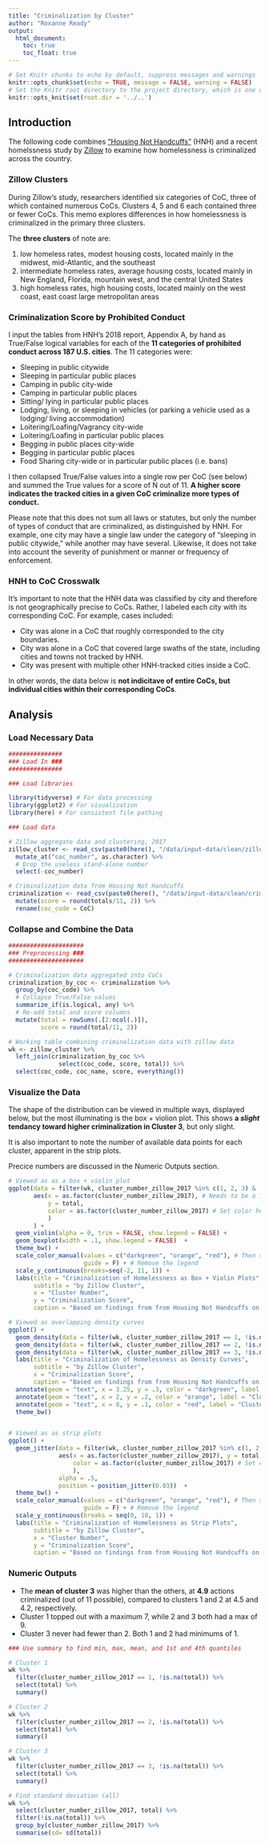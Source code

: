 ```yaml
---
title: "Criminalization by Cluster"
author: "Roxanne Ready"
output: 
  html_document:
    toc: true
    toc_float: true
---
```


```r

# Set Knitr chunks to echo by default, suppress messages and warnings
knitr::opts_chunk$set(echo = TRUE, message = FALSE, warning = FALSE)
# Set the Knitr root directory to the project directory, which is one up from where this document is stored
knitr::opts_knit$set(root.dir = '../..')

```

## Introduction

The following code combines ["Housing Not Handcuffs"](https://nlchp.org/wp-content/uploads/2018/10/Housing-Not-Handcuffs.pdf) (HNH) and a recent homelssness study by [Zillow](https://www.zillow.com/research/homelessness/) to examine how homelessness is criminalized across the country. 

### Zillow Clusters

During Zillow's study, researchers identified six categories of CoC, three of which contained numerous CoCs. Clusters 4, 5 and 6 each contained three or fewer CoCs. This memo explores differences in how homelessness is criminalized in the primary three clusters.

The **three clusters** of note are:

1. low homeless rates, modest housing costs, located mainly in the midwest, mid-Atlantic, and the southeast
2. intermediate homeless rates, average housing costs, located mainly in New England, Florida, mountain west, and the central United States
3. high homeless rates, high housing costs, located mainly on the west coast, east coast large metropolitan areas

### Criminalization Score by Prohibited Conduct

I input the tables from HNH's 2018 report, Appendix A, by hand as True/False logical variables for each of the **11 categories of prohibited conduct across 187 U.S. cities**. The 11 categories were:

* Sleeping in public citywide
* Sleeping in particular public places
* Camping in public city-wide
* Camping in particular public places
* Sitting/ lying in particular public places
* Lodging, living, or sleeping in vehicles (or parking a vehicle used as a lodging/ living accommodation)
* Loitering/Loafing/Vagrancy city-wide
* Loitering/Loafing in particular public places
* Begging in public places city-wide
* Begging in particular public places
* Food Sharing city-wide or in particular public places (i.e. bans)

I then collapsed True/False values into a single row per CoC (see below) and summed the True values for a score of N out of 11. **A higher score indicates the tracked cities in a given CoC criminalize more types of conduct.**

Please note that this does not sum all laws or statutes, but only the number of types of conduct that are criminalized, as distinguished by HNH. For example, one city may have a single law under the category of "sleeping in public citywide," while another may have several. Likewise, it does not take into account the severity of punishment or manner or frequency of enforcement.

### HNH to CoC Crosswalk

It's important to note that the HNH data was classified by city and therefore is not geographically precise to CoCs. Rather, I labeled each city with its corresponding CoC. For example, cases included:

* City was alone in a CoC that roughly corresponded to the city boundaries.
* City was alone in a CoC that covered large swaths of the state, including cities and towns not tracked by HNH.
* City was present with multiple other HNH-tracked cities inside a CoC.

In other words, the data below is **not indicitave of entire CoCs, but individual cities within their corresponding CoCs**.

## Analysis

### Load Necessary Data

```r

###############
### Load In ###
###############

### Load libraries

library(tidyverse) # For data processing
library(ggplot2) # For visualization
library(here) # For consistent file pathing

### Load data

# Zillow aggregate data and clustering, 2017
zillow_cluster <- read_csv(paste0(here(), "/data/input-data/clean/zillow-cluster.csv")) %>%
  mutate_at("coc_number", as.character) %>%
  # Drop the useless stand-alone number
  select(-coc_number)

# Criminalization data from Housing Not Handcuffs
criminalization <- read_csv(paste0(here(), "/data/input-data/clean/criminalization-with-cocs.csv")) %>%
  mutate(score = round(totals/11, 2)) %>%
  rename(coc_code = CoC)

```

### Collapse and Combine the Data

```r

#####################
### Preprocessing ###
#####################

# Criminalization data aggregated into CoCs
criminalization_by_coc <- criminalization %>%
  group_by(coc_code) %>%
  # Collapse True/False values
  summarize_if(is.logical, any) %>%
  # Re-add total and score columns
  mutate(total = rowSums(.[2:ncol(.)]),
         score = round(total/11, 2))

# Working table combining criminalization data with zillow data
wk <- zillow_cluster %>%
  left_join(criminalization_by_coc %>%
              select(coc_code, score, total)) %>%
  select(coc_code, coc_name, score, everything())

```

### Visualize the Data

The shape of the distribution can be viewed in multiple ways, displayed below, but the most illuminating is the box + violion plot. This shows **a _slight_ tendancy toward higher criminalization in Cluster 3**, but only slight. 

It is also important to note the number of available data points for each cluster, apparent in the strip plots.

Precice numbers are discussed in the Numeric Outputs section.

```r

# Viewed as as a box + violin plot
ggplot(data = filter(wk, cluster_number_zillow_2017 %in% c(1, 2, 3) & !is.na(total)),
       aes(x = as.factor(cluster_number_zillow_2017), # Needs to be a factor so it doesn't show a continuous label
           y = total, 
           color = as.factor(cluster_number_zillow_2017) # Set color here first
           )
       ) +
  geom_violin(alpha = 0, trim = FALSE, show.legend = FALSE) +
  geom_boxplot(width = .1, show.legend = FALSE)  +
  theme_bw() +
  scale_color_manual(values = c("darkgreen", "orange", "red"), # Then specify the colors here
                     guide = F) + # Remove the legend
  scale_y_continuous(breaks=seq(-2, 11, 1)) +
  labs(title = "Criminalization of Homelessness as Box + Violin Plots",
       subtitle = "by Zillow Cluster",
       x = "Cluster Number",
       y = "Criminalization Score",
       caption = "Based on findings from from Housing Not Handcuffs on whether a CoC has laws in any of 11 categories.")

# Viewed as overlapping density curves
ggplot() +
  geom_density(data = filter(wk, cluster_number_zillow_2017 == 1, !is.na(total)), aes(x = total), color = "darkgreen") +
  geom_density(data = filter(wk, cluster_number_zillow_2017 == 2, !is.na(total)), aes(x = total), color = "orange") +
  geom_density(data = filter(wk, cluster_number_zillow_2017 == 3, !is.na(total)), aes(x = total), color = "red") +
  labs(title = "Criminalization of Homelessness as Density Curves",
       subtitle = "by Zillow Cluster",
       x = "Criminalization Score",
       caption = "Based on findings from from Housing Not Handcuffs on whether a CoC has laws in any of 11 categories.") +
  annotate(geom = "text", x = 3.25, y = .3, color = "darkgreen", label = "Cluster 1") +
  annotate(geom = "text", x = 2, y = .2, color = "orange", label = "Cluster 2") +
  annotate(geom = "text", x = 8, y = .1, color = "red", label = "Cluster 3") +
  theme_bw()


# Viewed as as strip plots
ggplot() +
  geom_jitter(data = filter(wk, cluster_number_zillow_2017 %in% c(1, 2, 3) & !is.na(total)),
              aes(x = as.factor(cluster_number_zillow_2017), y = total,
                  color = as.factor(cluster_number_zillow_2017) # Set color here first
                  ),
              alpha = .5,
              position = position_jitter(0.03))  +
  theme_bw() +
  scale_color_manual(values = c("darkgreen", "orange", "red"), # Then specify the colors here
                     guide = F) + # Remove the legend
  scale_y_continuous(breaks = seq(0, 10, 1)) +
  labs(title = "Criminalization of Homelessness as Strip Plots",
       subtitle = "by Zillow Cluster",
       x = "Cluster Number",
       y = "Criminalization Score",
       caption = "Based on findings from from Housing Not Handcuffs on whether a CoC has laws in any of 11 categories.")


```

### Numeric Outputs

* The **mean of cluster 3** was higher than the others, at **4.9** actions criminalized (out of 11 possible), compared to clusters 1 and 2 at 4.5 and 4.2, respectively. 
* Cluster 1 topped out with a maximum 7, while 2 and 3 both had a max of 9.
* Cluster 3 never had fewer than 2. Both 1 and 2 had minimums of 1.


```r

### Use summary to find min, max, mean, and 1st and 4th quantiles

# Cluster 1
wk %>% 
  filter(cluster_number_zillow_2017 == 1, !is.na(total)) %>%
  select(total) %>%
  summary()

# Cluster 2
wk %>% 
  filter(cluster_number_zillow_2017 == 2, !is.na(total)) %>%
  select(total) %>%
  summary()

# Cluster 3
wk %>% 
  filter(cluster_number_zillow_2017 == 3, !is.na(total)) %>%
  select(total) %>%
  summary()

# Find standard deviation (all)
wk %>% 
  select(cluster_number_zillow_2017, total) %>%
  filter(!is.na(total)) %>%
  group_by(cluster_number_zillow_2017) %>%
  summarise(sd= sd(total))

```












